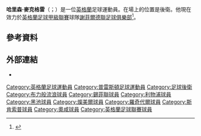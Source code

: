'''哈里森·麥克格雷'''（{{lang-en|Harrison McGahey}}；{{bd|1995年|9月26日}}）是一位[[英格蘭|英格蘭]]足球運動員。在場上的位置是後衛。他現在效力於[[英格蘭足球甲級聯賽|英格蘭足球甲級聯賽]]球隊[[謝菲爾德聯足球俱樂部|謝菲爾德聯足球俱樂部]]<ref name="blades deal">{{cite web|url=http://www.sufc.co.uk/news/article/20140718-harrison-arrives-1767340.aspx|title=Harrison arrives|publisher=Sheffield United F.C.|date=18 July 2014|accessdate=18 July 2014|archive-date=2020-11-12|archive-url=https://web.archive.org/web/20201112030550/https://www.sufc.co.uk/news/article/20140718-harrison-arrives-1767340.aspx|dead-url=no}}</ref>。

==參考資料==
{{Reflist}}

==外部連結==
*{{soccerbase|71940}}

{{DEFAULTSORT:McGahey, Harrison}}
[[Category:英格蘭足球運動員|Category:英格蘭足球運動員]]
[[Category:普雷斯頓足球運動員|Category:普雷斯頓足球運動員]]
[[Category:足球後衛|Category:足球後衛]]
[[Category:布力般流浪球員|Category:布力般流浪球員]]
[[Category:錫菲聯球員|Category:錫菲聯球員]]
[[Category:利物浦球員|Category:利物浦球員]]
[[Category:黑池球員|Category:黑池球員]]
[[Category:燦美爾球員|Category:燦美爾球員]]
[[Category:羅奇代爾球員|Category:羅奇代爾球員]]
[[Category:斯肯索普球員|Category:斯肯索普球員]]
[[Category:奧咸球員|Category:奧咸球員]]
[[Category:英格蘭足球聯賽球員|Category:英格蘭足球聯賽球員]]
{{Sport-bio-stub}}